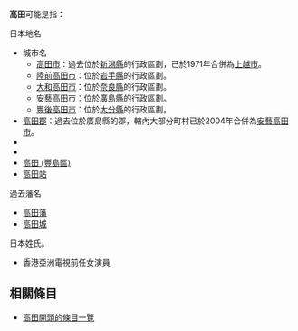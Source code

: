 '''高田'''可能是指：

; 日本地名

* 城市名
** [[高田市|高田市]]：過去位於[[新潟縣|新潟縣]]的行政區劃，已於1971年合併為[[上越市|上越市]]。
** [[陸前高田市|陸前高田市]]：位於[[岩手縣|岩手縣]]的行政區劃。
** [[大和高田市|大和高田市]]：位於[[奈良縣|奈良縣]]的行政區劃。
** [[安藝高田市|安藝高田市]]：位於[[廣島縣|廣島縣]]的行政區劃。
** [[豐後高田市|豐後高田市]]：位於[[大分縣|大分縣]]的行政區劃。
* [[高田郡|高田郡]]：過去位於廣島縣的郡，轄內大部分町村已於2004年合併為[[安藝高田市|安藝高田市]]。
* {{Tsl|ja|高田町}}
* {{Tsl|ja|高田村}}
* [[高田_(豐島區)|高田 (豐島區)]]
* [[高田站|高田站]]

; 過去藩名
* [[高田藩|高田藩]]
* [[高田城|高田城]]

; 日本姓氏。

* 香港亞洲電視前任女演員

==相關條目==
* [[:Special:Prefixindex/高田|高田開頭的條目一覽]]

{{disambig|Cat=二字日本相關消歧義}}